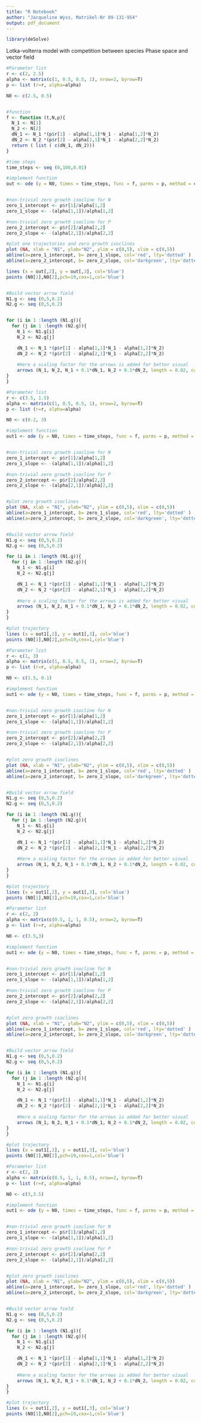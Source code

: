 ```yaml
---
title: "R Notebook"
author: "Jacqueline Wyss, Matrikel-Nr 09-131-954"
output: pdf_document
---
```


```r
library(deSolve)
```

Lotka-volterra model with competition between species
Phase space and vector field

```r
#Parameter list
r <- c(2, 2.5)
alpha <- matrix(c(1, 0.5, 0.5, 1), nrow=2, byrow=T)
p <- list (r=r, alpha=alpha)

N0 <- c(2.5, 0.5)


#function
f <- function (t,N,p){
  N_1 <- N[1]
  N_2 <- N[2]
  dN_1 <- N_1 *(p$r[1] - alpha[1,1]*N_1 - alpha[1,2]*N_2)
  dN_2 <- N_2 *(p$r[2] - alpha[2,1]*N_1 - alpha[2,2]*N_2)
  return ( list ( c(dN_1, dN_2)))
}

#time steps
time_steps <- seq (0,100,0.01)

#implement function
out <- ode (y = N0, times = time_steps, func = f, parms = p, method = c ("ode45"))


#non-trivial zero growth isocline for N
zero_1_intercept <- p$r[1]/alpha[1,2]
zero_1_slope <- -(alpha[1,1])/alpha[1,2]

#non-trivial zero growth isocline for P
zero_2_intercept <- p$r[2]/alpha[2,2]
zero_2_slope <- -(alpha[2,1])/alpha[2,2]


```







```r

#plot one trajectories and zero growth isoclines 
plot (NA, xlab = "N1", ylab="N2", ylim = c(0,5), xlim = c(0,5))
abline(a=zero_1_intercept, b= zero_1_slope, col='red', lty='dotted' )
abline(a=zero_2_intercept, b= zero_2_slope, col='darkgreen', lty='dotted')

lines (x = out[,2], y = out[,3], col='blue')
points (N0[1],N0[2],pch=19,cex=1,col='blue')


#Build vector arrow field
N1.g <- seq (0,5,0.2)
N2.g <- seq (0,5,0.2)


for (i in 1 :length (N1.g)){
  for (j in 1 :length (N2.g)){
    N_1 <- N1.g[i]
    N_2 <- N2.g[j]

    dN_1 <- N_1 *(p$r[1] - alpha[1,1]*N_1 - alpha[1,2]*N_2)
    dN_2 <- N_2 *(p$r[2] - alpha[2,1]*N_1 - alpha[2,2]*N_2) 
    
    #Here a scaling factor for the arrows is added for better visual     discrimination. Code above without scaling
    arrows (N_1, N_2, N_1 + 0.1*dN_1, N_2 + 0.1*dN_2, length = 0.02, col = 'orange')
}
}


```



```r
#Parameter list
r <- c(3.5, 1.5)
alpha <- matrix(c(1, 0.5, 0.5, 1), nrow=2, byrow=T)
p <- list (r=r, alpha=alpha)

N0 <- c(0.2, 3)

#implement function
out1 <- ode (y = N0, times = time_steps, func = f, parms = p, method = c ("ode45"))


#non-trivial zero growth isocline for N
zero_1_intercept <- p$r[1]/alpha[1,2]
zero_1_slope <- -(alpha[1,1])/alpha[1,2]

#non-trivial zero growth isocline for P
zero_2_intercept <- p$r[2]/alpha[2,2]
zero_2_slope <- -(alpha[2,1])/alpha[2,2]


#plot zero growth isoclines 
plot (NA, xlab = "N1", ylab="N2", ylim = c(0,5), xlim = c(0,5))
abline(a=zero_1_intercept, b= zero_1_slope, col='red', lty='dotted' )
abline(a=zero_2_intercept, b= zero_2_slope, col='darkgreen', lty='dotted')


#Build vector arrow field
N1.g <- seq (0,5,0.2)
N2.g <- seq (0,5,0.2)

for (i in 1 :length (N1.g)){
  for (j in 1 :length (N2.g)){
    N_1 <- N1.g[i]
    N_2 <- N2.g[j]

    dN_1 <- N_1 *(p$r[1] - alpha[1,1]*N_1 - alpha[1,2]*N_2)
    dN_2 <- N_2 *(p$r[2] - alpha[2,1]*N_1 - alpha[2,2]*N_2) 
    
    #Here a scaling factor for the arrows is added for better visual     discrimination. Code above without scaling
    arrows (N_1, N_2, N_1 + 0.1*dN_1, N_2 + 0.1*dN_2, length = 0.02, col = 'orange')
}
}

#plot trajectory
lines (x = out1[,2], y = out1[,3], col='blue')
points (N0[1],N0[2],pch=19,cex=1,col='blue')


```


```r
#Parameter list
r <- c(1, 3)
alpha <- matrix(c(1, 0.5, 0.5, 1), nrow=2, byrow=T)
p <- list (r=r, alpha=alpha)

N0 <- c(1.5, 0.1)

#implement function
out1 <- ode (y = N0, times = time_steps, func = f, parms = p, method = c ("ode45"))


#non-trivial zero growth isocline for N
zero_1_intercept <- p$r[1]/alpha[1,2]
zero_1_slope <- -(alpha[1,1])/alpha[1,2]

#non-trivial zero growth isocline for P
zero_2_intercept <- p$r[2]/alpha[2,2]
zero_2_slope <- -(alpha[2,1])/alpha[2,2]


#plot zero growth isoclines 
plot (NA, xlab = "N1", ylab="N2", ylim = c(0,5), xlim = c(0,5))
abline(a=zero_1_intercept, b= zero_1_slope, col='red', lty='dotted' )
abline(a=zero_2_intercept, b= zero_2_slope, col='darkgreen', lty='dotted')


#Build vector arrow field
N1.g <- seq (0,5,0.2)
N2.g <- seq (0,5,0.2)

for (i in 1 :length (N1.g)){
  for (j in 1 :length (N2.g)){
    N_1 <- N1.g[i]
    N_2 <- N2.g[j]

    dN_1 <- N_1 *(p$r[1] - alpha[1,1]*N_1 - alpha[1,2]*N_2)
    dN_2 <- N_2 *(p$r[2] - alpha[2,1]*N_1 - alpha[2,2]*N_2) 
    
    #Here a scaling factor for the arrows is added for better visual     discrimination. Code above without scaling
    arrows (N_1, N_2, N_1 + 0.1*dN_1, N_2 + 0.1*dN_2, length = 0.02, col = 'orange')
}
}

#plot trajectory
lines (x = out1[,2], y = out1[,3], col='blue')
points (N0[1],N0[2],pch=19,cex=1,col='blue')

```


```r
#Parameter list
r <- c(2, 2)
alpha <- matrix(c(0.5, 1, 1, 0.5), nrow=2, byrow=T)
p <- list (r=r, alpha=alpha)

N0 <- c(3.5,3)

#implement function
out1 <- ode (y = N0, times = time_steps, func = f, parms = p, method = c ("ode45"))


#non-trivial zero growth isocline for N
zero_1_intercept <- p$r[1]/alpha[1,2]
zero_1_slope <- -(alpha[1,1])/alpha[1,2]

#non-trivial zero growth isocline for P
zero_2_intercept <- p$r[2]/alpha[2,2]
zero_2_slope <- -(alpha[2,1])/alpha[2,2]


#plot zero growth isoclines 
plot (NA, xlab = "N1", ylab="N2", ylim = c(0,5), xlim = c(0,5))
abline(a=zero_1_intercept, b= zero_1_slope, col='red', lty='dotted' )
abline(a=zero_2_intercept, b= zero_2_slope, col='darkgreen', lty='dotted')


#Build vector arrow field
N1.g <- seq (0,5,0.2)
N2.g <- seq (0,5,0.2)

for (i in 1 :length (N1.g)){
  for (j in 1 :length (N2.g)){
    N_1 <- N1.g[i]
    N_2 <- N2.g[j]

    dN_1 <- N_1 *(p$r[1] - alpha[1,1]*N_1 - alpha[1,2]*N_2)
    dN_2 <- N_2 *(p$r[2] - alpha[2,1]*N_1 - alpha[2,2]*N_2) 
    
    #Here a scaling factor for the arrows is added for better visual     discrimination. Code above without scaling
    arrows (N_1, N_2, N_1 + 0.1*dN_1, N_2 + 0.1*dN_2, length = 0.02, col = 'orange')
}
}

#plot trajectory
lines (x = out1[,2], y = out1[,3], col='blue')
points (N0[1],N0[2],pch=19,cex=1,col='blue')

```


```r
#Parameter list
r <- c(2, 2)
alpha <- matrix(c(0.5, 1, 1, 0.5), nrow=2, byrow=T)
p <- list (r=r, alpha=alpha)

N0 <- c(3,3.5)

#implement function
out1 <- ode (y = N0, times = time_steps, func = f, parms = p, method = c ("ode45"))


#non-trivial zero growth isocline for N
zero_1_intercept <- p$r[1]/alpha[1,2]
zero_1_slope <- -(alpha[1,1])/alpha[1,2]

#non-trivial zero growth isocline for P
zero_2_intercept <- p$r[2]/alpha[2,2]
zero_2_slope <- -(alpha[2,1])/alpha[2,2]


#plot zero growth isoclines 
plot (NA, xlab = "N1", ylab="N2", ylim = c(0,5), xlim = c(0,5))
abline(a=zero_1_intercept, b= zero_1_slope, col='red', lty='dotted' )
abline(a=zero_2_intercept, b= zero_2_slope, col='darkgreen', lty='dotted')


#Build vector arrow field
N1.g <- seq (0,5,0.2)
N2.g <- seq (0,5,0.2)

for (i in 1 :length (N1.g)){
  for (j in 1 :length (N2.g)){
    N_1 <- N1.g[i]
    N_2 <- N2.g[j]

    dN_1 <- N_1 *(p$r[1] - alpha[1,1]*N_1 - alpha[1,2]*N_2)
    dN_2 <- N_2 *(p$r[2] - alpha[2,1]*N_1 - alpha[2,2]*N_2) 
    
    #Here a scaling factor for the arrows is added for better visual     discrimination. Code above without scaling
    arrows (N_1, N_2, N_1 + 0.1*dN_1, N_2 + 0.1*dN_2, length = 0.02, col = 'orange')
}
}

#plot trajectory
lines (x = out1[,2], y = out1[,3], col='blue')
points (N0[1],N0[2],pch=19,cex=1,col='blue')

```


